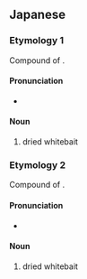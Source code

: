 ==Japanese==
{{ja-kanjitab|縮|緬|雑|魚}}

===Etymology 1===
Compound of {{compound|縮緬|tr1=chirimen|t1=crepe|雑魚|tr2=zako|t2=small fish|lang=ja}}.

====Pronunciation====
* {{IPA|/tɕirimen zako/|lang=ja}}

====Noun====
{{ja-noun|ちりめん ざこ}}

# dried whitebait

===Etymology 2===
Compound of {{compound|縮緬|tr1=chirimen|t1=crepe|雑魚|tr2=jako|t2=small fish|lang=ja}}.

====Pronunciation====
* {{IPA|/tɕirimen dʑako/|lang=ja}}

====Noun====
{{ja-noun|ちりめん じゃこ}}

# dried whitebait